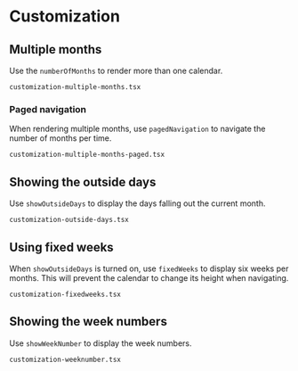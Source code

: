 # Customization

## Multiple months

Use the `numberOfMonths` to render more than one calendar.

```include
customization-multiple-months.tsx
```

### Paged navigation

When rendering multiple months, use `pagedNavigation` to navigate the number of
months per time.

```include
customization-multiple-months-paged.tsx
```

## Showing the outside days

Use `showOutsideDays` to display the days falling out the current month.

```include
customization-outside-days.tsx
```

## Using fixed weeks

When `showOutsideDays` is turned on, use `fixedWeeks` to display six weeks per
months. This will prevent the calendar to change its height when navigating.

```include
customization-fixedweeks.tsx
```

## Showing the week numbers

Use `showWeekNumber` to display the week numbers.

```include
customization-weeknumber.tsx
```
